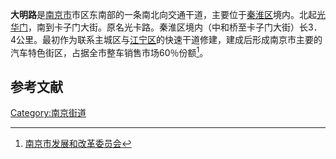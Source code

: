{{Distinguish|大明路 (大里區)}}
'''大明路'''是[[南京市|南京市]]市区东南部的一条南北向交通干道，主要位于[[秦淮区|秦淮区]]境内。北起[[正阳门_(南京)|光华门]]，南到卡子门大街。原名光卡路。秦淮区境内（中和桥至卡子门大街）长3．4公里。最初作为联系主城区与[[江宁区_(南京市)|江宁区]]的快速干道修建，建成后形成南京市主要的汽车特色街区，占据全市整车销售市场60％份额<ref>[http://www.njdpc.gov.cn/jryw/jingjiyaowen/4113481.htm 南京市发展和改革委员会]{{dead link|date=2017年12月 |bot=InternetArchiveBot |fix-attempted=yes }}</ref>。

==参考文献==
<div class="references-small">
<references />
</div>
[[Category:南京街道|Category:南京街道]]